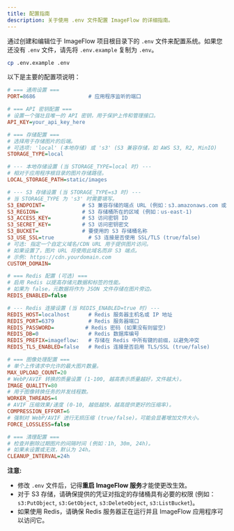 ```yaml
---
title: 配置指南
description: 关于使用 .env 文件配置 ImageFlow 的详细指南。
---
```


通过创建和编辑位于 ImageFlow 项目根目录下的 `.env` 文件来配置系统。如果您还没有 `.env` 文件，请先将 `.env.example` 复制为 `.env`。

```bash
cp .env.example .env
```

以下是主要的配置项说明：

```ini title=".env"
# === 通用设置 ===
PORT=8686                 # 应用程序监听的端口

# === API 密钥配置 ===
# 设置一个强壮且唯一的 API 密钥，用于保护上传和管理接口。
API_KEY=your_api_key_here

# === 存储配置 ===
# 选择用于存储图片的后端。
# 可选项: 'local' (本地存储) 或 's3' (S3 兼容存储，如 AWS S3, R2, MinIO)
STORAGE_TYPE=local

# --- 本地存储设置 (当 STORAGE_TYPE=local 时) ---
# 相对于应用程序根目录的图片存储路径。
LOCAL_STORAGE_PATH=static/images

# --- S3 存储设置 (当 STORAGE_TYPE=s3 时) ---
# 当 STORAGE_TYPE 为 's3' 时需要填写。
S3_ENDPOINT=            # S3 兼容存储的端点 URL (例如：s3.amazonaws.com 或您的 MinIO 地址)
S3_REGION=              # S3 存储桶所在的区域 (例如：us-east-1)
S3_ACCESS_KEY=          # S3 访问密钥 ID
S3_SECRET_KEY=          # S3 访问密钥密文
S3_BUCKET=              # 要使用的 S3 存储桶名称
S3_USE_SSL=true           # S3 连接是否使用 SSL/TLS (true/false)
# 可选: 指定一个自定义域名/CDN URL 用于提供图片访问。
# 如果设置了，图片 URL 将使用此域名而非 S3 端点。
# 示例: https://cdn.yourdomain.com
CUSTOM_DOMAIN=

# === Redis 配置 (可选) ===
# 启用 Redis 以提高存储元数据和标签的性能。
# 如果为 false，元数据将作为 JSON 文件存储在图片旁边。
REDIS_ENABLED=false

# --- Redis 连接设置 (当 REDIS_ENABLED=true 时) ---
REDIS_HOST=localhost      # Redis 服务器主机名或 IP 地址
REDIS_PORT=6379           # Redis 服务器端口
REDIS_PASSWORD=          # Redis 密码 (如果没有则留空)
REDIS_DB=0                # Redis 数据库编号
REDIS_PREFIX=imageflow:   # 存储在 Redis 中所有键的前缀，以避免冲突
REDIS_TLS_ENABLED=false   # Redis 连接是否启用 TLS/SSL (true/false)

# === 图像处理配置 ===
# 单个上传请求中允许的最大图片数量。
MAX_UPLOAD_COUNT=20
# WebP/AVIF 转换的质量设置 (1-100, 越高表示质量越好，文件越大)。
IMAGE_QUALITY=80
# 用于图像转换任务的并发线程数。
WORKER_THREADS=4
# AVIF 压缩效果/速度 (0-10, 越低越快，越高提供更好的压缩率)。
COMPRESSION_EFFORT=6
# 强制对 WebP/AVIF 进行无损压缩 (true/false)。可能会显著增加文件大小。
FORCE_LOSSLESS=false

# === 清理配置 ===
# 检查并删除过期图片的间隔时间 (例如：1h, 30m, 24h)。
# 如果未设置或无效，默认为 24h。
CLEANUP_INTERVAL=24h
```

**注意:**

*   修改 `.env` 文件后，记得**重启 ImageFlow 服务**才能使更改生效。
*   对于 S3 存储，请确保提供的凭证对指定的存储桶具有必要的权限 (例如：`s3:PutObject`, `s3:GetObject`, `s3:DeleteObject`, `s3:ListBucket`)。
*   如果使用 Redis，请确保 Redis 服务器正在运行并且 ImageFlow 应用程序可以访问它。 